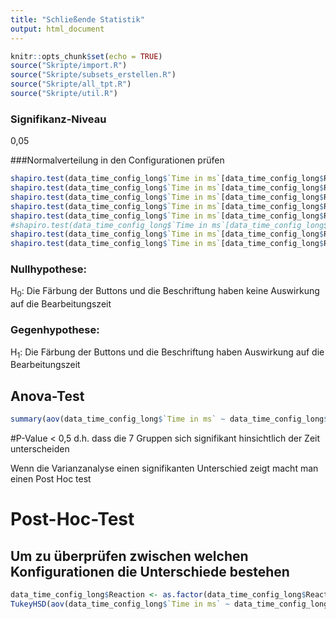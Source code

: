 ```yaml
---
title: "Schließende Statistik"
output: html_document
---
```


```r
knitr::opts_chunk$set(echo = TRUE)
source("Skripte/import.R")
source("Skripte/subsets_erstellen.R")
source("Skripte/all_tpt.R")
source("Skripte/util.R")
```

### Signifikanz-Niveau
0,05

###Normalverteilung in den Configurationen prüfen
```r

shapiro.test(data_time_config_long$`Time in ms`[data_time_config_long$Reaction == "1"])
shapiro.test(data_time_config_long$`Time in ms`[data_time_config_long$Reaction == "2"])
shapiro.test(data_time_config_long$`Time in ms`[data_time_config_long$Reaction == "3"])
shapiro.test(data_time_config_long$`Time in ms`[data_time_config_long$Reaction == "4"])
shapiro.test(data_time_config_long$`Time in ms`[data_time_config_long$Reaction == "5"])
#shapiro.test(data_time_config_long$`Time in ms`[data_time_config_long$Reaction == "6"])
shapiro.test(data_time_config_long$`Time in ms`[data_time_config_long$Reaction == "7"])
shapiro.test(data_time_config_long$`Time in ms`[data_time_config_long$Reaction == "8"])
```


### Nullhypothese:
H<sub>0</sub>: Die Färbung der Buttons und die Beschriftung haben keine Auswirkung auf die Bearbeitungszeit

### Gegenhypothese:
H<sub>1</sub>: Die Färbung der Buttons und die Beschriftung haben Auswirkung auf die Bearbeitungszeit


## Anova-Test
```r
summary(aov(data_time_config_long$`Time in ms` ~ data_time_config_long$Reaction))
```
#P-Value < 0,5 d.h. dass die 7 Gruppen sich signifikant hinsichtlich der Zeit unterscheiden


Wenn die Varianzanalyse einen signifikanten Unterschied zeigt macht man einen Post Hoc test

# Post-Hoc-Test
## Um zu überprüfen zwischen welchen Konfigurationen die Unterschiede bestehen
```r
data_time_config_long$Reaction <- as.factor(data_time_config_long$Reaction)
TukeyHSD(aov(data_time_config_long$`Time in ms` ~ data_time_config_long$Reaction))
```